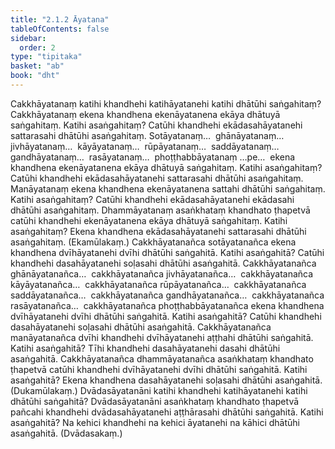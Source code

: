 ```yaml
---
title: "2.1.2 Āyatana"
tableOfContents: false
sidebar:
  order: 2
type: "tipitaka"
basket: "ab"
book: "dht"
---
```



<DynamicBreadcrumb />

<Division number="22" book="dht">

<Paragraph number="56" book="dht">
Cakkhāyatanaṃ katihi khandhehi katihāyatanehi katihi dhātūhi saṅgahitaṃ? Cakkhāyatanaṃ ekena khandhena ekenāyatanena ekāya dhātuyā saṅgahitaṃ. Katihi asaṅgahitaṃ? Catūhi khandhehi ekādasahāyatanehi sattarasahi dhātūhi asaṅgahitaṃ.
</Paragraph>

</Division>
<Division number="23" book="dht">

<Paragraph number="57" book="dht">
Sotāyatanaṃ…  ghānāyatanaṃ…  jivhāyatanaṃ…  kāyāyatanaṃ…  rūpāyatanaṃ…  saddāyatanaṃ…  gandhāyatanaṃ…  rasāyatanaṃ…  phoṭṭhabbāyatanaṃ …pe…  ekena khandhena ekenāyatanena ekāya dhātuyā saṅgahitaṃ. Katihi asaṅgahitaṃ? Catūhi khandhehi ekādasahāyatanehi sattarasahi dhātūhi asaṅgahitaṃ.
</Paragraph>

</Division>
<Division number="24" book="dht">

<Paragraph number="58" book="dht">
Manāyatanaṃ ekena khandhena ekenāyatanena sattahi dhātūhi saṅgahitaṃ. Katihi asaṅgahitaṃ? Catūhi khandhehi ekādasahāyatanehi ekādasahi dhātūhi asaṅgahitaṃ.
</Paragraph>

</Division>
<Division number="25" book="dht">

<Paragraph number="59" book="dht">
Dhammāyatanaṃ asaṅkhataṃ khandhato ṭhapetvā catūhi khandhehi ekenāyatanena ekāya dhātuyā saṅgahitaṃ. Katihi asaṅgahitaṃ? Ekena khandhena ekādasahāyatanehi sattarasahi dhātūhi asaṅgahitaṃ.

</Paragraph>
</Division>

<Paragraph number="60" type="center" book="dht">
(Ekamūlakaṃ.)


</Paragraph>

<Division number="26" book="dht">

<Paragraph number="61" book="dht">
Cakkhāyatanañca sotāyatanañca ekena khandhena dvīhāyatanehi dvīhi dhātūhi saṅgahitā. Katihi asaṅgahitā? Catūhi khandhehi dasahāyatanehi soḷasahi dhātūhi asaṅgahitā.
</Paragraph>

</Division>
<Division number="27" book="dht">

<Paragraph number="62" book="dht">
Cakkhāyatanañca ghānāyatanañca…  cakkhāyatanañca jivhāyatanañca…  cakkhāyatanañca kāyāyatanañca…  cakkhāyatanañca rūpāyatanañca…  cakkhāyatanañca saddāyatanañca…  cakkhāyatanañca gandhāyatanañca…  cakkhāyatanañca rasāyatanañca…  cakkhāyatanañca phoṭṭhabbāyatanañca ekena khandhena dvīhāyatanehi dvīhi dhātūhi saṅgahitā. Katihi asaṅgahitā? Catūhi khandhehi dasahāyatanehi soḷasahi dhātūhi asaṅgahitā.
</Paragraph>

</Division>
<Division number="28" book="dht">

<Paragraph number="63" book="dht">
Cakkhāyatanañca manāyatanañca dvīhi khandhehi dvīhāyatanehi aṭṭhahi dhātūhi saṅgahitā. Katihi asaṅgahitā? Tīhi khandhehi dasahāyatanehi dasahi dhātūhi asaṅgahitā.
</Paragraph>

</Division>
<Division number="29" book="dht">

<Paragraph number="64" book="dht">
Cakkhāyatanañca dhammāyatanañca asaṅkhataṃ khandhato ṭhapetvā catūhi khandhehi dvīhāyatanehi dvīhi dhātūhi saṅgahitā. Katihi asaṅgahitā? Ekena khandhena dasahāyatanehi soḷasahi dhātūhi asaṅgahitā.

</Paragraph>
</Division>

<Paragraph number="65" type="center" book="dht">
(Dukamūlakaṃ.)


</Paragraph>

<Division number="30" book="dht">

<Paragraph number="66" book="dht">
Dvādasāyatanāni katihi khandhehi katihāyatanehi katihi dhātūhi saṅgahitā? Dvādasāyatanāni asaṅkhataṃ khandhato ṭhapetvā pañcahi khandhehi dvādasahāyatanehi aṭṭhārasahi dhātūhi saṅgahitā. Katihi asaṅgahitā? Na kehici khandhehi na kehici āyatanehi na kāhici dhātūhi asaṅgahitā.

</Paragraph>
</Division>

<Paragraph number="67" type="center" book="dht">
(Dvādasakaṃ.)
</Paragraph>